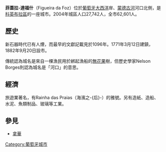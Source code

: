 {{Infobox Municipality PT
|official_name   = Figueira da Foz
|image_coat_of_arms   =  FIG.png
|image_flag = Pt-fig1.png
|image_map   = LocalFigueiraDaFoz.svg
|map_caption=在葡萄牙的位置
|region   =  [[中部大區_(葡萄牙)|中部大區]]
|district   = [[科英布拉區|科英布拉區]]
|leader_name    = João Ataíde das Neves
|leader_party   = 社會黨
| area_total_km2          = 379.05
| population_total        = 62,125
| population_as_of        = 2011年
|coor   = 
|params = 
|occasion   =
|holiday = 6月24日
|website   = http://www.cm-figfoz.pt/
|footnotes   = 
}}
'''菲蓋拉-達福什'''（Figueira da Foz）位於[[葡萄牙|葡萄牙]][[大西洋|大西洋]]岸、[[蒙德古河|蒙德古河]]河口北側，是[[科英布拉區|科英布拉區]]的一座城市。2004年城區人口27,742人，全市62,601人。

==歷史==
新石器時代已有人煙，而最早的文獻記載見於1096年。1771年3月12日建鎮，1882年9月20日設市。

傳統認為城名是來自一棵漁民用於綁起漁船的[[無花果|無花果]]樹，但歷史學家Nelson Borges則認為城名是「河口」的意思。

==經濟==
旅遊業著名，有Rainha das Praias（海濱之-{后}-）的雅號。另有造紙、造船、水泥、魚類制品、玻璃等工業。

==參見==
*[[拿華|拿華]]

{{Authority control}}
[[Category:葡萄牙城市|Category:葡萄牙城市]]